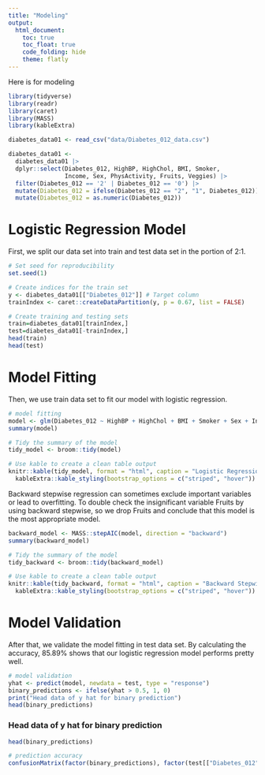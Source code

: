 ```yaml
---
title: "Modeling"
output: 
  html_document:
    toc: true
    toc_float: true
    code_folding: hide
    theme: flatly
---
```


Here is for modeling

```r
library(tidyverse)
library(readr)
library(caret)
library(MASS)
library(kableExtra)
```

```r
diabetes_data01 <- read_csv("data/Diabetes_012_data.csv")

diabetes_data01 <- 
  diabetes_data01 |>
  dplyr::select(Diabetes_012, HighBP, HighChol, BMI, Smoker, 
                Income, Sex, PhysActivity, Fruits, Veggies) |>
  filter(Diabetes_012 == '2' | Diabetes_012 == '0') |>
  mutate(Diabetes_012 = ifelse(Diabetes_012 == "2", "1", Diabetes_012)) |>
  mutate(Diabetes_012 = as.numeric(Diabetes_012))
```

# Logistic Regression Model

First, we split our data set into train and test data set in the portion of 2:1.

```r
# Set seed for reproducibility
set.seed(1)

# Create indices for the train set
y <- diabetes_data01[["Diabetes_012"]] # Target column
trainIndex <- caret::createDataPartition(y, p = 0.67, list = FALSE)

# Create training and testing sets
train=diabetes_data01[trainIndex,]
test=diabetes_data01[-trainIndex,]
head(train)
head(test)
```

# Model Fitting

Then, we use train data set to fit our model with logistic regression.

```r
# model fitting
model <- glm(Diabetes_012 ~ HighBP + HighChol + BMI + Smoker + Sex + Income + PhysActivity + Fruits + Veggies, data = train)
summary(model)

# Tidy the summary of the model
tidy_model <- broom::tidy(model)

# Use kable to create a clean table output
knitr::kable(tidy_model, format = "html", caption = "Logistic Regression Model Summary") |>
  kableExtra::kable_styling(bootstrap_options = c("striped", "hover"))
```

Backward stepwise regression can sometimes exclude important variables or lead to overfitting. To double check the insignificant variable Fruits by using backward stepwise, so we drop Fruits and conclude that this model is the most appropriate model.

```r
backward_model <- MASS::stepAIC(model, direction = "backward")
summary(backward_model)

# Tidy the summary of the model
tidy_backward <- broom::tidy(backward_model)

# Use kable to create a clean table output
knitr::kable(tidy_backward, format = "html", caption = "Backward Stepwise Model Summary") |>
  kableExtra::kable_styling(bootstrap_options = c("striped", "hover"))
```

# Model Validation

After that, we validate the model fitting in test data set. By calculating the accuracy, 85.89% shows that our logistic regression model performs pretty well.

```r
# model validation
yhat <- predict(model, newdata = test, type = "response")
binary_predictions <- ifelse(yhat > 0.5, 1, 0)
print("Head data of y hat for binary prediction")
head(binary_predictions)
```

### Head data of y hat for binary prediction

```r
head(binary_predictions)
```

```r
# prediction accuracy
confusionMatrix(factor(binary_predictions), factor(test[["Diabetes_012"]]))
```

